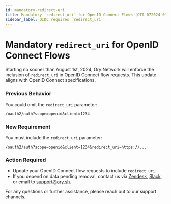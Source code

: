 ```yaml
---
id: mandatory-redirect-uri
title: Mandatory `redirect_uri` for OpenID Connect Flows (OTA-072024-01)
sidebar_label: OIDC requires `redirect_uri`
---
```


# Mandatory `redirect_uri` for OpenID Connect Flows

Starting no sooner than August 1st, 2024, Ory Network will enforce the inclusion of `redirect_uri` in OpenID Connect flow
requests. This update aligns with OpenID Connect specifications.

### Previous Behavior

You could omit the `redirect_uri` parameter:

```
/oauth2/auth?scope=openid&client=1234
```

### New Requirement

You must include the `redirect_uri` parameter:

```
/oauth2/auth?scope=openid&client=1234&redirect_uri=https://...
```

### Action Required

- Update your OpenID Connect flow requests to include `redirect_uri`.
- If you depend on data pending removal, contact us via [Zendesk](https://console.ory.sh/support),
  [Slack](https://slack.ory.sh/invitation), or email to support@ory.sh.

For any questions or further assistance, please reach out to our support channels.
